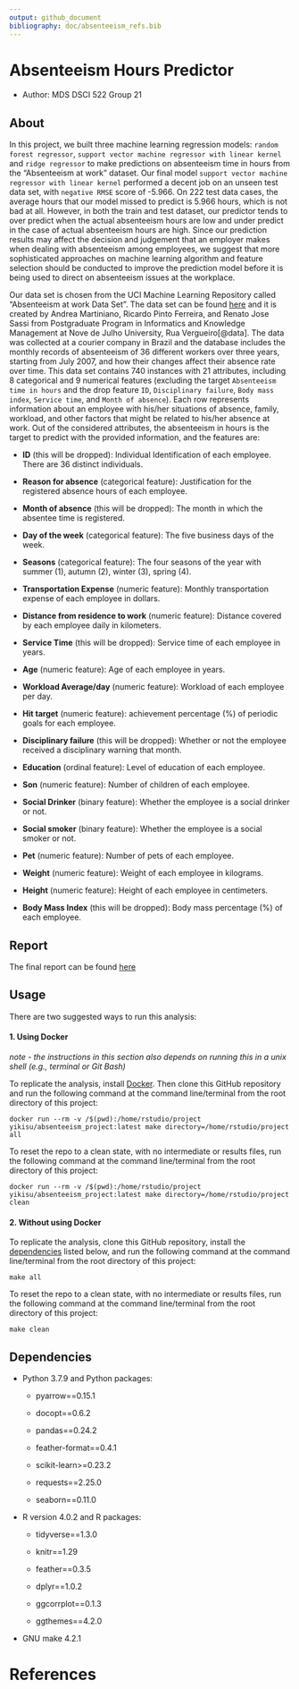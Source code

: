 ```yaml
---
output: github_document
bibliography: doc/absenteeism_refs.bib
---
```


# Absenteeism Hours Predictor

- Author: MDS DSCI 522 Group 21

## About

In this project, we built three machine learning regression models: `random forest regressor`, `support vector machine regressor with linear kernel` and `ridge regressor` to make predictions on absenteeism time in hours from the "Absenteeism at work" dataset. Our final model `support vector machine regressor with linear kernel` performed a decent job on an unseen test data set, with `negative RMSE` score of -5.966. On 222 test data cases, the average hours that our model missed to predict is 5.966 hours, which is not bad at all. However, in both the train and test dataset, our predictor tends to over predict when the actual absenteeism hours are low and under predict in the case of actual absenteeism hours are high. Since our prediction results may affect the decision and judgement that an employer makes when dealing with absenteeism among employees, we suggest that more sophisticated approaches on machine learning algorithm and feature selection should be conducted to improve the prediction model before it is being used to direct on absenteeism issues at the workplace.

Our data set is chosen from the UCI Machine Learning Repository called "Absenteeism at work Data Set". The data set can be found [here](https://archive.ics.uci.edu/ml/datasets/Absenteeism+at+work#) and it is created by Andrea Martiniano, Ricardo Pinto Ferreira, and Renato Jose Sassi from Postgraduate Program in Informatics and Knowledge Management at Nove de Julho University, Rua Vergueiro[@data]. The data was collected at a courier company in Brazil and the database includes the monthly records of absenteeism of 36 different workers over three years, starting from July 2007, and how their changes affect their absence rate over time. This data set contains 740 instances with 21 attributes, including 8 categorical and 9 numerical features (excluding the target `Absenteeism time in hours` and the drop feature `ID`, `Disciplinary failure`, `Body mass index`, `Service time`, and `Month of absence`). Each row represents information about an employee with his/her situations of absence, family, workload, and other factors that might be related to his/her absence at work. Out of the considered attributes, the absenteeism in hours is the target to predict with the provided information, and the features are:

-   **ID** (this will be dropped): Individual Identification of each employee. There are 36 distinct individuals.

-   **Reason for absence** (categorical feature): Justification for the registered absence hours of each employee.

-   **Month of absence** (this will be dropped): The month in which the absentee time is registered.

-   **Day of the week** (categorical feature): The five business days of the week.

-   **Seasons** (categorical feature): The four seasons of the year with summer (1), autumn (2), winter (3), spring (4).

-   **Transportation Expense** (numeric feature): Monthly transportation expense of each employee in dollars.

-   **Distance from residence to work** (numeric feature): Distance covered by each employee daily in kilometers.

-   **Service Time** (this will be dropped): Service time of each employee in years.

-   **Age** (numeric feature): Age of each employee in years.

-   **Workload Average/day** (numeric feature): Workload of each employee per day.

-   **Hit target** (numeric feature): achievement percentage (%) of periodic goals for each employee.

-   **Disciplinary failure** (this will be dropped): Whether or not the employee received a disciplinary warning that month.

-   **Education** (ordinal feature): Level of education of each employee.

-   **Son** (numeric feature): Number of children of each employee.

-   **Social Drinker** (binary feature): Whether the employee is a social drinker or not.

-   **Social smoker** (binary feature): Whether the employee is a social smoker or not.

-   **Pet** (numeric feature): Number of pets of each employee.

-   **Weight** (numeric feature): Weight of each employee in kilograms.

-   **Height** (numeric feature): Height of each employee in centimeters.

-   **Body Mass Index** (this will be dropped): Body mass percentage (%) of each employee.


## Report

The final report can be found [here](http://htmlpreview.github.io/?https://raw.githubusercontent.com/UBC-MDS/dsci-522_group-21/main/doc/absenteeism_predict_report.html)

## Usage

There are two suggested ways to run this analysis:

#### 1. Using Docker
*note - the instructions in this section also depends on running this in a unix shell (e.g., terminal or Git Bash)*

To replicate the analysis, install [Docker](https://www.docker.com/get-started). Then clone this GitHub repository and run the following command at the command line/terminal from the root directory of this project:

```
docker run --rm -v /$(pwd):/home/rstudio/project yikisu/absenteeism_project:latest make directory=/home/rstudio/project all
```

To reset the repo to a clean state, with no intermediate or results files, run the following command at the command line/terminal from the root directory of this project:

```
docker run --rm -v /$(pwd):/home/rstudio/project yikisu/absenteeism_project:latest make directory=/home/rstudio/project clean
```

#### 2. Without using Docker

To replicate the analysis, clone this GitHub repository, install the [dependencies](#dependencies) listed below, and run the following command at the command line/terminal from the root directory of this project:

```
make all
```

To reset the repo to a clean state, with no intermediate or results files, run the following command at the command line/terminal from the root directory of this project:

```
make clean
```

## Dependencies

* Python 3.7.9 and Python packages:

  + pyarrow==0.15.1
  
  + docopt==0.6.2

  + pandas==0.24.2

  + feather-format==0.4.1
  
  + scikit-learn\>=0.23.2
  
  + requests==2.25.0
  
  + seaborn==0.11.0
  
* R version 4.0.2 and R packages:

  + tidyverse==1.3.0

  + knitr==1.29
  
  + feather==0.3.5
  
  + dplyr==1.0.2
  
  + ggcorrplot==0.1.3
  
  + ggthemes==4.2.0

* GNU make 4.2.1

# References
